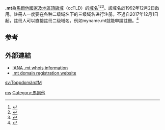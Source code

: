 '''.mt'''為[[马耳他|馬爾他]][[國家及地區頂級域|國家及地區頂級域]]（ccTLD）的[[域名|域名]]<ref>{{Cite book|title=常用电脑词语速查手册|last=何弘主编|first=|publisher=西安：西安出版社|year=2000|isbn=7-80594-644-2|location=|pages=201-202}}</ref><ref>{{Cite book|title=英德汉广播电视技术词典|last=（德）赫伯特·蒂尔曼（Herbert Tillmann）编；梁瑛等译|first=|publisher=北京：中国广播电视出版社|year=2002|isbn=7-5043-3793-5|location=|pages=440-442}}</ref><ref>{{Cite book|title=大学计算机基础|last=刘丕娥主编|first=|publisher=哈尔滨：哈尔滨工业大学出版社|year=2010|isbn=978-7-5603-3056-3|location=|pages=342-345}}</ref>。該域名於1992年12月2日啟用。註冊人一度要在各种二级域名下的三级域名进行注册。不過自2017年12月1日起，註冊人可以直接註冊二级域名，例如myname.mt就能申請註冊。<ref>{{url|nic.org.mt}}</ref>

== 参考 ==
{{reflist}}

== 外部連結 ==
* [http://www.iana.org/root-whois/mt.htm IANA .mt whois information]{{Wayback|url=http://www.iana.org/root-whois/mt.htm |date=20081006203132 }}
* [http://www.nic.org.mt/ .mt domain registration website]{{Wayback|url=http://www.nic.org.mt/ |date=20060519031440 }}
{{Internet-stub}}

{{CcTLD}}

[[Category:國家及地區頂級域|ms]]
[[Category:馬爾他|Category:馬爾他]]

[[sv:Toppdomän#M|sv:Toppdomän#M]]
